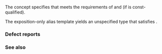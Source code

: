 {{cpp/title|formattable}}
{{cpp/utility/format/navbar}}

{{dcl begin}}
{{dcl header|format}}
{{dcl|num=1|since=c++23|1=
template&lt; class T, class CharT &gt;
concept formattable = /* formattable_with */&lt;
  std::remove_reference_t&lt;T&gt;,
  std::basic_format_context&lt;/* fmt_iter_for */&lt;CharT&gt;, CharT&gt;
&gt;;
}}
{{dcl h|Helper templates}}
{{dcl|num=2|notes={{mark expos}}|1=
template&lt; class CharT &gt;
using /* fmt_iter_for */ = /* unspecified */;
}}
{{dcl|num=3|notes={{mark expos}}|1=
template&lt; class T, class Context, 
          class Formatter =
              typename Context::template
                  formatter_type&lt;std::remove_const_t&lt;T&gt;&gt; &gt;
concept /* formattable_with */ = 
  std::semiregular&lt;Formatter&gt; &amp;&amp;
  requires (Formatter&amp; f, const Formatter&amp; cf, T&amp;&amp; t, Context fc, 
            std::basic_format_parse_context&lt;
                typename Context::char_type
            &gt; pc) {
    { f.parse(pc) } -&gt; std::same_as&lt;typename decltype(pc)::iterator&gt;;
    { cf.format(t, fc) } -&gt; std::same_as&lt;typename Context::iterator&gt;;
  };
}}
{{dcl end}}

The concept {{tt|formattable}} specifies that {{c/core|std::formatter&lt;std::remove_cvref_t&lt;T&gt;, CharT&gt;}} meets the requirements of {{named req|BasicFormatter}} and {{named req|Formatter}} (if {{c/core|std::remove_reference_t&lt;T&gt;}} is const-qualified).

The exposition-only alias template {{c/core|/* fmt_iter_for */}} yields an unspecified type that satisfies {{c/core|std::output_iterator&lt;const CharT&amp;&gt;}}.

===Defect reports===
{{dr list begin}}
{{dr list item|wg=lwg|dr=3925|std=C++23|before=the second template argument of {{lc|std::basic_format_context}} was not provided|after=provided}}
{{dr list end}}

===See also===
{{dsc begin}}
{{dsc inc|cpp/utility/format/dsc formatter}}
{{dsc named req|cpp/named req/BasicFormatter|abstracts formatting operations for a given formatting argument type and character type|notes={{mark c++20}}}}
{{dsc named req|cpp/named req/Formatter|defines functions used by the [[cpp/utility/format|formatting library]]|notes={{mark c++20}}}}
{{dsc end}}

{{langlinks|de|es|fr|it|ja|pt|ru|zh}}